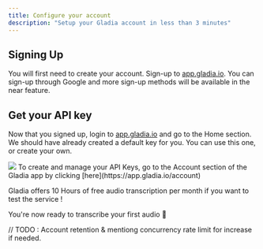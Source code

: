 ```yaml
---
title: Configure your account
description: "Setup your Gladia account in less than 3 minutes"
---
```


## Signing Up

You will first need to create your account. Sign-up to [app.gladia.io](https://app.gladia.io/auth/signup). You can sign-up through Google
and more sign-up methods will be available in the near feature.


## Get your API key

Now that you signed up, login to [app.gladia.io](https://app.gladia.io/home) and go to the Home section. We should have already
created a default key for you. You can use this one, or create your own.

<Frame>
  <img src='/assets/images/homepage-keys.png'/>
</Frame>
To create and manage your API Keys, go to the Account section of the Gladia app by clicking [here](https://app.gladia.io/account)


<Tip>Gladia offers 10 Hours of free audio transcription per month if you want to test the service !</Tip>


You're now ready to transcribe your first audio 🎉

// TODO : Account retention & mentiong concurrency rate limit for increase if needed.
